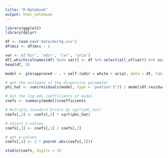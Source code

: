 ```yaml
---
title: "R Notebook"
output: html_notebook
---
```


``` r
library(ggplot2)
library(dplyr)

df <- read.csv('data/mortg.csv')
df$mcs <- df$mcs - 1

var <- c('hir', 'odir', 'lvr', 'uria')
df[,which(colnames(df) %in% var)] <- df %>% select(all_of(var)) %>% scale()
head(df, 5)
```

``` r
model <- glm(approved ~ . + self:(odir + white + uria), data = df, family = binomial)
```

``` r
# get the estimate of the dispersion parameter
phi_hat <- sum(residuals(model, type = 'pearson')^2) / model$df.residual
```

``` r
# Get the log-dds coefficients of model
coefs <- summary(model)$coefficients

# Multiply Standard Errors by sqrt(phi_hat)
coefs[,2] <- coefs[,2] * sqrt(phi_hat)

# adjust z-values
coefs[,3] <- coefs[,1] / coefs[,2]

# get p-values
coefs[,4] <- 2 * pnorm(-abs(coefs[,3]))

xtable(coefs, digits = 3)
```
